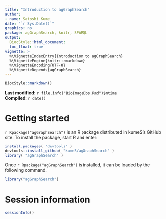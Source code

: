```yaml
---
title: "Introduction to agGraphSearch"
author: 
- name: Satoshi Kume
date: "`r Sys.Date()`"
graphics: no
package: agGraphSearch, knitr, SPARQL
output:
  BiocStyle::html_document:
  toc_float: true
vignette: >
  %\VignetteIndexEntry{Introduction to agGraphSearch}
  %\VignetteEngine{knitr::rmarkdown}
  %\VignetteEncoding{UTF-8}
  %\VignetteDepends{agGraphSearch}
---
```


```r
BiocStyle::markdown()
```

**Last modified:** `r file.info("BioImageDbs.Rmd")$mtime`<br />
**Compiled**: `r date()`

# Getting started

`r Rpackage("agGraphSearch")` is an R package distributed in kumeS's GitHub site.
To install the package, start R and enter:

```r
install.packages( "devtools" )
devtools::install_github( "kumeS/agGraphSearch" )
library( "agGraphSearch" )
```

Once `r Rpackage("agGraphSearch")` is installed, it can be loaded by the following command.

```r
library("agGraphSearch")
```



# Session information {.unnumbered}
```r
sessionInfo()
```

